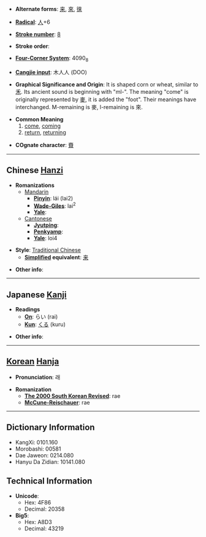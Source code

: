 * '''Alternate forms''': [[来]], [[來]], [[徠]]

* '''[[Wiktionary:Chinese radical index| Radical]]''': [[Wiktionary:Chinese radical index 人|人]]+6

* '''[[Wiktionary:Chinese total strokes index|Stroke number]]''': [[Wiktionary:Chinese total strokes index 8|8]]

* '''Stroke order''': 

* '''[[Wiktionary:Chinese four corner index|Four-Corner System]]''': 4090<sub>8</sub>

* '''[[Wiktionary:Chinese Cangjie index|Cangjie input]]''': 木人人 (DOO)

* '''Graphical Significance and Origin''': It is shaped corn or wheat, similar to [[禾]]. Its ancient sound is beginning with "ml-". The meaning "come" is originally represented by [[麥]], it is added the "foot". Their meanings have interchanged. M-remaining is 麥, l-remaining is 來.

* '''Common Meaning'''
*# [[come]], [[coming]]
*# [[return]], [[returning]]

* '''COgnate character''': [[賚]]

----

== Chinese [[Hanzi]] ==

* '''Romanizations'''
** [[Mandarin]]
*** '''[[Pinyin]]''': lái (lai2)
*** '''[[Wade-Giles]]''': lai<sup>2</sup>
*** '''[[Yale]]''': 
**[[Cantonese]]
***'''[[Jyutping]]''':
***'''[[Penkyamp]]''': 
***'''[[Yale]]''': loi4

* '''Style''': [[Traditional Chinese]] 
** '''[[Simplified Chinese|Simplified]] equivalent''': [[来]]

* '''Other info''': 

----

== Japanese [[Kanji]] ==

* '''Readings'''
** '''[[On]]''': らい (rai)
** '''[[Kun]]''': [[くる]] (kuru)

* '''Other info''':  

----

== [[Korean]] [[Hanja]] ==

* '''Pronunciation''': 래

* '''Romanization'''
** '''[[The 2000 South Korean Revised Romanization|The 2000 South Korean Revised]]''': rae
** '''[[McCune-Reischauer]]''': rae

----

== Dictionary Information ==

* KangXi: 0101.160
* Morobashi: 00581
* Dae Jaweon: 0214.080
* Hanyu Da Zidian: 10141.080

== Technical Information ==

* '''Unicode''':
** Hex: 4F86
** Decimal: 20358
* '''Big5''':
** Hex: A8D3
** Decimal: 43219